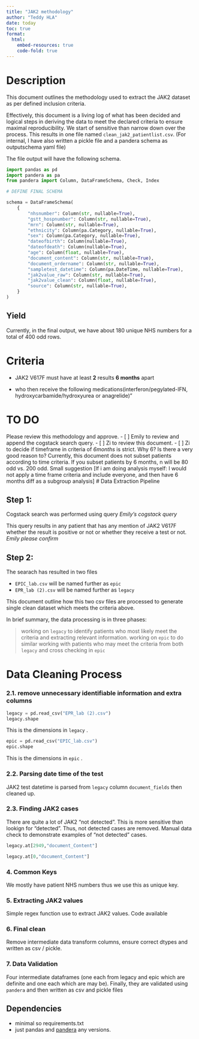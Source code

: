 ```yaml
---
title: "JAK2 methodology"
author: "Teddy HLA"
date: today
toc: true
format: 
  html:
    embed-resources: true
    code-fold: true
---
```


# Description

This document outlines the methodology used to extract the JAK2 dataset as per defined inclusion criteria.

Effectively, this document is a living log of what has been decided and logical steps in deriving the data to meet the declared criteria to ensure maximal reproducibility. We start of sensitive than narrow down over the process. This results in one file named `clean_jak2_patientlist.csv`. (For internal, I have also written a pickle file and a pandera schema as outputschema yaml file)

The file output will have the following schema.

```python
import pandas as pd
import pandera as pa
from pandera import Column, DataFrameSchema, Check, Index

# DEFINE FINAL SCHEMA

schema = DataFrameSchema(
    {
        "nhsnumber": Column(str, nullable=True),
        "gstt_hospnumber": Column(str, nullable=True),
        "mrn": Column(str, nullable=True),
        "ethnicity": Column(pa.Category, nullable=True),
        "sex": Column(pa.Category, nullable=True),
        "dateofbirth": Column(nullable=True),
        "dateofdeath": Column(nullable=True),
        "age": Column(float, nullable=True),
        "document_content": Column(str, nullable=True),
        "document_ordername": Column(str, nullable=True),
        "sampletest_datetime": Column(pa.DateTime, nullable=True),
        "jak2value_raw": Column(str, nullable=True),
        "jak2value_clean": Column(float, nullable=True),
        "source": Column(str, nullable=True),
    }
)
```

## Yield
Currently, in the final output, we have about 180 unique NHS numbers for a total of 400 odd rows.

# Criteria 

* JAK2 V617F must have at least **2** results **6 months** apart

* who then receive the following medications(interferon/pegylated-IFN, hydroxycarbamide/hydroxyurea or anagrelide)"

# TO DO

Please review this methodology and approve. 
- [ ] Emily to review and append the cogstack search query.
- [ ] Zi to review this document.
- [ ] Zi to decide if timeframe in criteria of *6months* is strict. Why 6? Is there a very good reason to? Currently, this document does not subset patients according to time criteria. If you subset patients by 6 months, n will be 80 odd vs. 200 odd. Small suggestion [If i am doing analysis myself: I would not apply a time frame criteria and include everyone, and then have 6 months diff as a subgroup analysis] 
# Data Extraction Pipeline

## Step 1: 

Cogstack search was performed using query *Emily's cogstack query*

This query results in any patient that has any mention of JAK2 V617F whether the result is positive or not or whether they receive a test or not. *Emily please confirm*

## Step 2: 

The searach has resulted in two files 

* `EPIC_lab.csv` will be named further as `epic`
* `EPR_lab (2).csv` will be named further as `legacy`

This document outline how this two csv files are processed to generate single clean dataset which meets the criteria above.

In brief summary, the data processing is in three phases:

> working on `legacy` to identify patients who most likely meet the criteria and extracting relevant information.
> working on `epic` to do similar
> working with patients who may meet the criteria from both `legacy` and cross checking in `epic` 

# Data Cleaning Process

### 2.1. remove unnecessary identifiable information and extra columns
```python
legacy = pd.read_csv("EPR_lab (2).csv")
legacy.shape
```


This is the dimensions in `legacy` .

```python
epic = pd.read_csv("EPIC_lab.csv")
epic.shape
```

This is the dimensions in `epic` .

### 2.2. Parsing date time of the test

JAK2 test datetime is parsed from `legacy` column `document_fields` then cleaned up.

### 2.3. Finding JAK2 cases

There are quite a lot of JAK2 "not detected". This is more sensitive than lookign for "detected". Thus, not detected cases are removed. Manual data check to demonstrate examples of "not detected" cases.


```python
legacy.at[2949,"document_Content"]
```


```python
legacy.at[0,"document_Content"]
```

### 4. Common Keys 

We mostly have patient NHS numbers thus we use this as unique key. 

### 5. Extracting JAK2 values

Simple regex function use to extract JAK2 values. Code available

### 6. Final clean

Remove intermediate data transform columns, ensure correct dtypes and written as csv / pickle.

### 7. Data Validation

Four intermediate dataframes (one each from legacy and epic which are definite and one each which are may be). Finally, they are validated using `pandera` and then written as csv and pickle files

## Dependencies

- minimal so requirements.txt
- just pandas and [pandera](https://pandera.readthedocs.io/en/stable/) any versions.


# 

